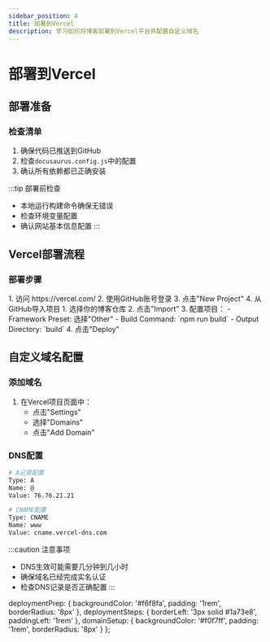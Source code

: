 ```yaml
---
sidebar_position: 4
title: 部署到Vercel
description: 学习如何将博客部署到Vercel平台并配置自定义域名
---
```



# 部署到Vercel

## 部署准备

<div className="deployment-prep">

### 检查清单
1. 确保代码已推送到GitHub
2. 检查`docusaurus.config.js`中的配置
3. 确认所有依赖都已正确安装

:::tip 部署前检查
- 本地运行构建命令确保无错误
- 检查环境变量配置
- 确认网站基本信息配置
:::

</div>

## Vercel部署流程

<div className="deployment-steps">

### 部署步骤

<Tabs>
  <TabItem value="setup" label="初始设置" default>
    1. 访问 https://vercel.com/
    2. 使用GitHub账号登录
    3. 点击"New Project"
    4. 从GitHub导入项目
  </TabItem>
  <TabItem value="config" label="项目配置">
    1. 选择你的博客仓库
    2. 点击"Import"
    3. 配置项目：
       - Framework Preset: 选择"Other"
       - Build Command: `npm run build`
       - Output Directory: `build`
    4. 点击"Deploy"
  </TabItem>
</Tabs>

</div>

## 自定义域名配置

<div className="domain-setup">

### 添加域名

1. 在Vercel项目页面中：
   - 点击"Settings"
   - 选择"Domains"
   - 点击"Add Domain"

### DNS配置
```bash
# A记录配置
Type: A
Name: @
Value: 76.76.21.21

# CNAME配置
Type: CNAME
Name: www
Value: cname.vercel-dns.com
```

:::caution 注意事项
- DNS生效可能需要几分钟到几小时
- 确保域名已经完成实名认证
- 检查DNS记录是否正确配置
:::

</div>

  deploymentPrep: {
    backgroundColor: '#f6f8fa',
    padding: '1rem',
    borderRadius: '8px'
  },
  deploymentSteps: {
    borderLeft: '3px solid #1a73e8',
    paddingLeft: '1rem'
  },
  domainSetup: {
    backgroundColor: '#f0f7ff',
    padding: '1rem',
    borderRadius: '8px'
  }
}; 